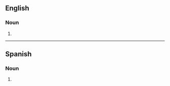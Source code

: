 ==English==

===Noun===
{{head|en|noun plural form}}

# {{plural of|barranca|lang=en}}

----

==Spanish==

===Noun===
{{head|es|noun form|g=f-p}}

# {{plural of|barranca|lang=es}}